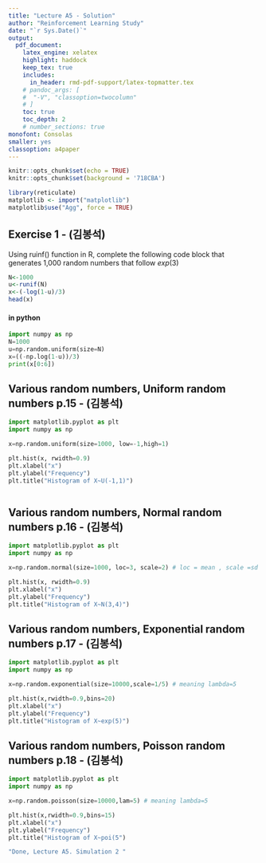 ```yaml
---
title: "Lecture A5 - Solution"  
author: "Reinforcement Learning Study"  
date: "`r Sys.Date()`"  
output:   
  pdf_document:  
    latex_engine: xelatex
    highlight: haddock  
    keep_tex: true  
    includes:
      in_header: rmd-pdf-support/latex-topmatter.tex
    # pandoc_args: [
    #  "-V", "classoption=twocolumn"
    # ]
    toc: true   
    toc_depth: 2  
    # number_sections: true  
monofont: Consolas
smaller: yes
classoption: a4paper
---
```


```r
knitr::opts_chunk$set(echo = TRUE)
knitr::opts_chunk$set(background = '718CBA')  
```

```r
library(reticulate)
matplotlib <- import("matplotlib")
matplotlib$use("Agg", force = TRUE)
```

## Exercise 1 - (김봉석)

Using ruinf() function in R, complete the following code block that generates 1,000 random numbers that follow $exp(3)$

```r
N<-1000
u<-runif(N)
x<-(-log(1-u)/3)
head(x)
```

#### in python

```python
import numpy as np
N=1000
u=np.random.uniform(size=N)
x=((-np.log(1-u))/3)
print(x[0:6])
```

\newpage

## Various random numbers, Uniform random numbers p.15 - (김봉석)

```python
import matplotlib.pyplot as plt
import numpy as np

x=np.random.uniform(size=1000, low=-1,high=1)

plt.hist(x, rwidth=0.9)
plt.xlabel("x")
plt.ylabel("Frequency")
plt.title("Histogram of X~U(-1,1)")



```
\newpage

## Various random numbers, Normal random numbers p.16 - (김봉석)

```python

import matplotlib.pyplot as plt
import numpy as np

x=np.random.normal(size=1000, loc=3, scale=2) # loc = mean , scale =sd

plt.hist(x, rwidth=0.9)
plt.xlabel("x")
plt.ylabel("Frequency")
plt.title("Histogram of X~N(3,4)")

```
\newpage

## Various random numbers, Exponential random numbers p.17 - (김봉석)

```python
import matplotlib.pyplot as plt
import numpy as np

x=np.random.exponential(size=10000,scale=1/5) # meaning lambda=5

plt.hist(x,rwidth=0.9,bins=20)
plt.xlabel("x")
plt.ylabel("Frequency")
plt.title("Histogram of X~exp(5)")


```

\newpage

## Various random numbers, Poisson random numbers p.18 - (김봉석)

```python
import matplotlib.pyplot as plt
import numpy as np

x=np.random.poisson(size=10000,lam=5) # meaning lambda=5

plt.hist(x,rwidth=0.9,bins=15)
plt.xlabel("x")
plt.ylabel("Frequency")
plt.title("Histogram of X~poi(5")
```

\newpage

```r
"Done, Lecture A5. Simulation 2 "
```
